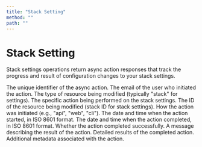 ```yaml
---
title: "Stack Setting"
method: ""
path: ""
---
```


# Stack Setting

Stack settings operations return async action responses that track the progress and result of configuration changes to your stack settings.

<Model>
    <ModelProperty name="id" type="integer">
        The unique identifier of the async action.
    </ModelProperty>
    <ModelProperty name="user" type="string">
        The email of the user who initiated the action.
    </ModelProperty>
    <ModelProperty name="resource_type" type="string">
        The type of resource being modified (typically "stack" for settings).
    </ModelProperty>
    <ModelProperty name="action" type="string">
        The specific action being performed on the stack settings.
    </ModelProperty>
    <ModelProperty name="resource_id" type="string">
        The ID of the resource being modified (stack ID for stack settings).
    </ModelProperty>
    <ModelProperty name="started_via" type="string">
        How the action was initiated (e.g., "api", "web", "cli").
    </ModelProperty>
    <ModelProperty name="started_at" type="datetime">
        The date and time when the action started, in ISO 8601 format.
    </ModelProperty>
    <ModelProperty name="finished_at" type="datetime">
        The date and time when the action completed, in ISO 8601 format.
    </ModelProperty>
    <ModelProperty name="finished_success" type="boolean">
        Whether the action completed successfully.
    </ModelProperty>
    <ModelProperty name="finished_message" type="string">
        A message describing the result of the action.
    </ModelProperty>
    <ModelProperty name="finished_result" type="object">
        Detailed results of the completed action.
    </ModelProperty>
    <ModelProperty name="metadata" type="object">
        Additional metadata associated with the action.
    </ModelProperty>
</Model>
